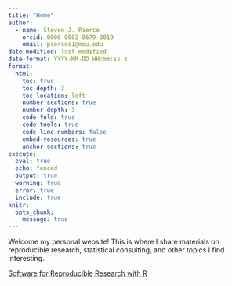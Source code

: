 ```yaml
---
title: "Home"
author: 
  - name: Steven J. Pierce
    orcid: 0000-0002-0679-3019
    email: pierces1@msu.edu
date-modified: last-modified
date-format: YYYY-MM-DD HH:mm:ss z
format: 
  html:
    toc: true
    toc-depth: 3
    toc-location: left
    number-sections: true
    number-depth: 3
    code-fold: true
    code-tools: true
    code-line-numbers: false
    embed-resources: true 
    anchor-sections: true
execute:
  eval: true
  echo: fenced
  output: true
  warning: true
  error: true
  include: true
knitr:
  opts_chunk: 
    message: true
---
```


Welcome my personal website! This is where I share materials on reproducible 
research, statistical consulting, and other topics I find interesting.  

[Software for Reproducible Research with R](rr_software.qmd)
